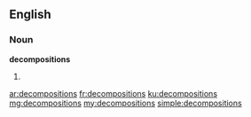 ==English==

===Noun===
'''decompositions'''

# {{plural of|decomposition}}

[[ar:decompositions]]
[[fr:decompositions]]
[[ku:decompositions]]
[[mg:decompositions]]
[[my:decompositions]]
[[simple:decompositions]]